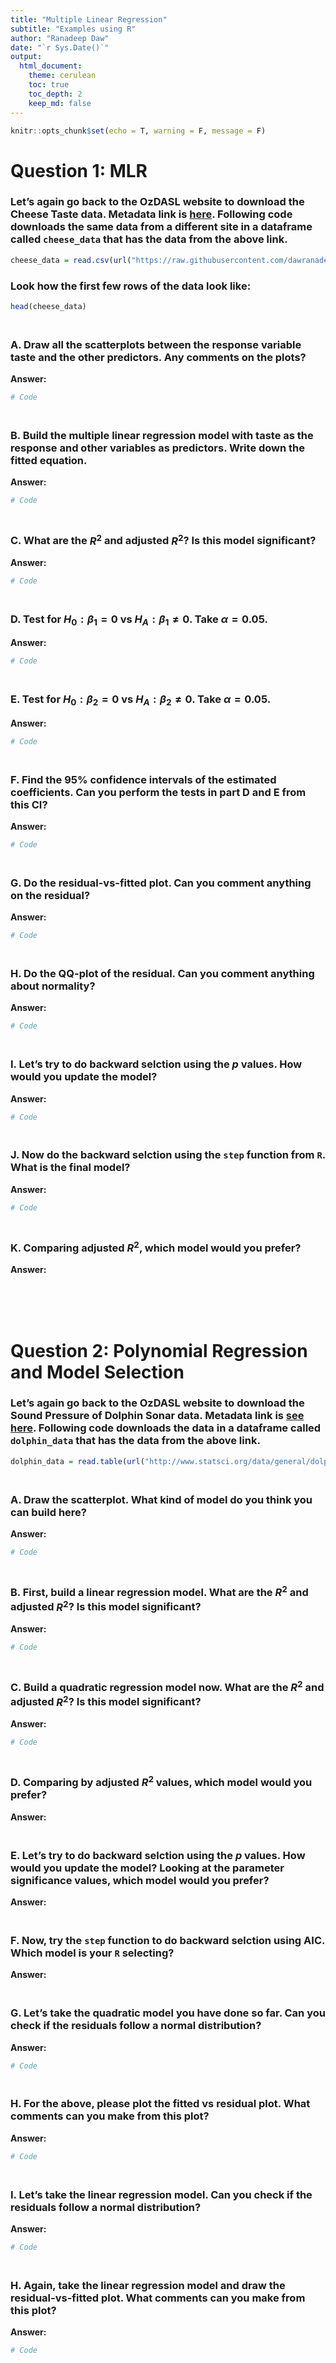 ```yaml
---
title: "Multiple Linear Regression"
subtitle: "Examples using R"
author: "Ranadeep Daw"
date: "`r Sys.Date()`"
output: 
  html_document:
    theme: cerulean
    toc: true
    toc_depth: 2
    keep_md: false
---
```

  
  
```r
knitr::opts_chunk$set(echo = T, warning = F, message = F)
```



# Question 1: MLR


### Let's again go back to the OzDASL website to download the **Cheese Taste** data. Metadata link is [here](<https://lib.stat.cmu.edu/DASL/Datafiles/Cheese.html>). Following code downloads the same data from a different site in a dataframe called $\texttt{cheese_data}$ that has the data from the above link.


```r
cheese_data = read.csv(url("https://raw.githubusercontent.com/dawranadeep/24FA_git/refs/heads/main/Practice_qns/img/cheese_data.csv"))
```

### Look how the first few rows of the data look like:

```r
head(cheese_data)
```


### <br> A. Draw all the scatterplots between the response variable **taste** and the other predictors. Any comments on the plots?

**Answer:** 

```r
# Code
```


### <br> B. Build the multiple linear regression model with **taste** as the response and other variables as predictors. Write down the fitted equation.



**Answer:** 

```r
# Code
```


### <br> C. What are the $R^2$ and adjusted $R^2$? Is this model significant?



**Answer:** 

```r
# Code
```




### <br> D. Test for $H_0: \beta_1 = 0$ vs $H_A: \beta_1 \neq 0$. Take $\alpha = 0.05$.

**Answer:** 

```r
# Code
```


### <br> E. Test for $H_0: \beta_2 = 0$ vs $H_A: \beta_2 \neq 0$. Take $\alpha = 0.05$.

**Answer:** 

```r
# Code
```


### <br> F. Find the $95\%$ confidence intervals of the estimated coefficients. Can you perform the tests in part D and E from this CI?

**Answer:** 

```r
# Code
```


### <br> G. Do the residual-vs-fitted plot. Can you comment anything on the residual?


**Answer:** 

```r
# Code
```


### <br> H. Do the QQ-plot of the residual. Can you comment anything about normality?


**Answer:** 

```r
# Code
```



### <br> I. Let's try to do backward selction using the $p$ values. How would you update the model? 

**Answer:** 

```r
# Code
```




### <br> J. Now do the backward selction using the $\texttt{step}$ function from $\texttt{R}$. What is the final model? 

**Answer:** 

```r
# Code
```


### <br> K. Comparing adjusted $R^2$, which model would you prefer?

**Answer:** 



<br><br><br>

# Question 2: Polynomial Regression and Model Selection

### Let's again go back to the OzDASL website to download the **Sound Pressure of Dolphin Sonar** data. Metadata link is [see here](<http://www.statsci.org/data/general/dolphin.html>). Following code downloads the data in a dataframe called $\texttt{dolphin_data}$ that has the data from the above link.

```r
dolphin_data = read.table(url("http://www.statsci.org/data/general/dolphin.txt"), header = TRUE)
```





### <br> A. Draw the scatterplot. What kind of model do you think you can build here?

**Answer:** 

```r
# Code
```



### <br> B. First, build a linear regression model. What are the $R^2$ and adjusted $R^2$? Is this model significant?


**Answer:** 

```r
# Code
```


### <br> C. Build a quadratic regression model now. What are the $R^2$ and adjusted $R^2$? Is this model significant?



**Answer:** 

```r
# Code
```


### <br> D. Comparing by adjusted $R^2$ values, which model would you prefer?



**Answer:** 



### <br> E. Let's try to do backward selction using the $p$ values. How would you update the model? Looking at the parameter significance values, which model would you prefer?



**Answer:** 




### <br> F. Now, try the $\texttt{step}$ function to do backward selction using AIC. Which model is your $\texttt{R}$ selecting?



**Answer:** 



### <br> G. Let's take the quadratic model you have done so far. Can you check if the residuals follow a normal distribution?


**Answer:** 


```r
# Code
```


### <br> H. For the above, please plot the fitted vs residual plot. What comments can you make from this plot?


**Answer:** 


```r
# Code
```





### <br> I. Let's take the linear regression model. Can you check if the residuals follow a normal distribution?


**Answer:** 


```r
# Code
```


### <br> H. Again, take the linear regression model and draw the residual-vs-fitted plot. What comments can you make from this plot?


**Answer:** 

```r
# Code
```

